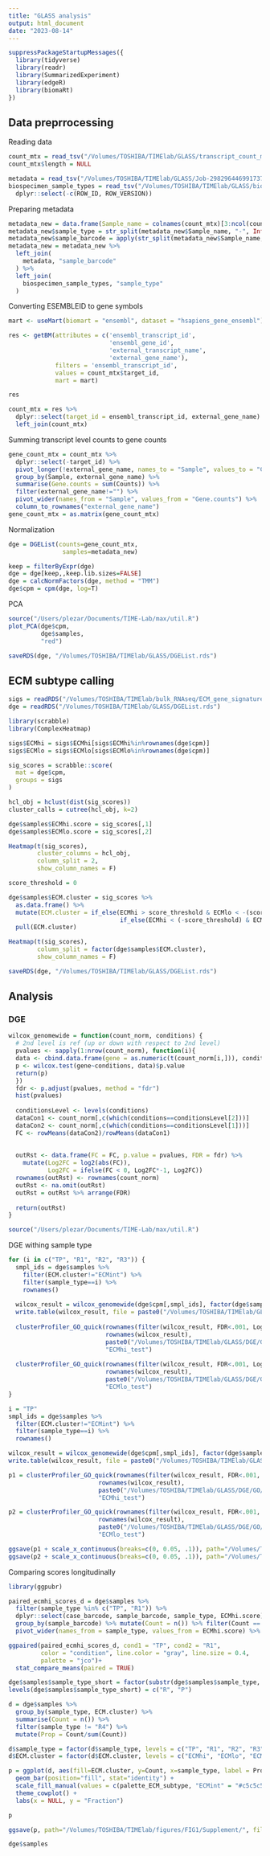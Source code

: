 ```yaml
---
title: "GLASS analysis"
output: html_document
date: "2023-08-14"
---
```


```r
suppressPackageStartupMessages({
  library(tidyverse)
  library(readr)
  library(SummarizedExperiment)
  library(edgeR)
  library(biomaRt)
})
```

## Data preprrocessing

Reading data
```r
count_mtx = read_tsv("/Volumes/TOSHIBA/TIMElab/GLASS/transcript_count_matrix_all_samples.tsv")
count_mtx$length = NULL

metadata = read_tsv("/Volumes/TOSHIBA/TIMElab/GLASS/Job-298296446991737074423700472.tsv")
biospecimen_sample_types = read_tsv("/Volumes/TOSHIBA/TIMElab/GLASS/biospecimen_sample_types.tsv") %>%
  dplyr::select(-c(ROW_ID, ROW_VERSION))
```

Preparing metadata
```r
metadata_new = data.frame(Sample_name = colnames(count_mtx)[3:ncol(count_mtx)])
metadata_new$sample_type = str_split(metadata_new$Sample_name, "-", Inf, T)[,4]
metadata_new$sample_barcode = apply(str_split(metadata_new$Sample_name, "-", Inf, T)[,1:4], 1, paste0, collapse = "-")
metadata_new = metadata_new %>%
  left_join(
    metadata, "sample_barcode"
  ) %>%
  left_join(
    biospecimen_sample_types, "sample_type"
  )
```

Converting ESEMBLEID to gene symbols
```r
mart <- useMart(biomart = "ensembl", dataset = "hsapiens_gene_ensembl")

res <- getBM(attributes = c('ensembl_transcript_id', 
                            'ensembl_gene_id', 
                            'external_transcript_name',
                            'external_gene_name'),
             filters = 'ensembl_transcript_id', 
             values = count_mtx$target_id,
             mart = mart)

res
```

```r
count_mtx = res %>%
  dplyr::select(target_id = ensembl_transcript_id, external_gene_name) %>%
  left_join(count_mtx)
```

Summing transcript level counts to gene counts
```r
gene_count_mtx = count_mtx %>%
  dplyr::select(-target_id) %>%
  pivot_longer(!external_gene_name, names_to = "Sample", values_to = "Counts") %>%
  group_by(Sample, external_gene_name) %>%
  summarise(Gene.counts = sum(Counts)) %>%
  filter(external_gene_name!="") %>%
  pivot_wider(names_from = "Sample", values_from = "Gene.counts") %>%
  column_to_rownames("external_gene_name")
gene_count_mtx = as.matrix(gene_count_mtx)
```

Normalization
```r
dge = DGEList(counts=gene_count_mtx,
               samples=metadata_new)

keep = filterByExpr(dge)
dge = dge[keep,,keep.lib.sizes=FALSE]
dge = calcNormFactors(dge, method = "TMM")
dge$cpm = cpm(dge, log=T)
```

PCA
```r
source("/Users/plezar/Documents/TIME-Lab/max/util.R")
plot_PCA(dge$cpm,
         dge$samples,
         "red")
```

```r
saveRDS(dge, "/Volumes/TOSHIBA/TIMElab/GLASS/DGEList.rds")
```



## ECM subtype calling

```r
sigs = readRDS("/Volumes/TOSHIBA/TIMElab/bulk_RNAseq/ECM_gene_signatures.rds")
dge = readRDS("/Volumes/TOSHIBA/TIMElab/GLASS/DGEList.rds")
```

```r
library(scrabble)
library(ComplexHeatmap)

sigs$ECMhi = sigs$ECMhi[sigs$ECMhi%in%rownames(dge$cpm)]
sigs$ECMlo = sigs$ECMlo[sigs$ECMlo%in%rownames(dge$cpm)]

sig_scores = scrabble::score(
  mat = dge$cpm,
  groups = sigs
)

hcl_obj = hclust(dist(sig_scores))
cluster_calls = cutree(hcl_obj, k=2)

dge$samples$ECMhi.score = sig_scores[,1]
dge$samples$ECMlo.score = sig_scores[,2]

Heatmap(t(sig_scores),
        cluster_columns = hcl_obj,
        column_split = 2,
        show_column_names = F)
```


```r
score_threshold = 0

dge$samples$ECM.cluster = sig_scores %>%
  as.data.frame() %>%
  mutate(ECM.cluster = if_else(ECMhi > score_threshold & ECMlo < -(score_threshold), "ECMhi",
                               if_else(ECMhi < (-score_threshold) & ECMlo > score_threshold, "ECMlo", "ECMint"))) %>%
  pull(ECM.cluster)

Heatmap(t(sig_scores),
        column_split = factor(dge$samples$ECM.cluster),
        show_column_names = F)
```

```r
saveRDS(dge, "/Volumes/TOSHIBA/TIMElab/GLASS/DGEList.rds")
```



## Analysis



### DGE

```r
wilcox_genomewide = function(count_norm, conditions) {
  # 2nd level is ref (up or down with respect to 2nd level)
  pvalues <- sapply(1:nrow(count_norm), function(i){
  data <- cbind.data.frame(gene = as.numeric(t(count_norm[i,])), conditions)
  p <- wilcox.test(gene~conditions, data)$p.value
  return(p)
  })
  fdr <- p.adjust(pvalues, method = "fdr")
  hist(pvalues)
  
  conditionsLevel <- levels(conditions)
  dataCon1 <- count_norm[,c(which(conditions==conditionsLevel[2]))]
  dataCon2 <- count_norm[,c(which(conditions==conditionsLevel[1]))]
  FC <- rowMeans(dataCon2)/rowMeans(dataCon1)
  
  
  outRst <- data.frame(FC = FC, p.value = pvalues, FDR = fdr) %>%
    mutate(Log2FC = log2(abs(FC)),
           Log2FC = ifelse(FC < 0, Log2FC*-1, Log2FC))
  rownames(outRst) <- rownames(count_norm)
  outRst <- na.omit(outRst)
  outRst = outRst %>% arrange(FDR)
  
  return(outRst)
}
```


```r
source("/Users/plezar/Documents/TIME-Lab/max/util.R")
```

DGE withing sample type

```r
for (i in c("TP", "R1", "R2", "R3")) {
  smpl_ids = dge$samples %>%
    filter(ECM.cluster!="ECMint") %>%
    filter(sample_type==i) %>%
    rownames()
  
  wilcox_result = wilcox_genomewide(dge$cpm[,smpl_ids], factor(dge$samples[smpl_ids,]$ECM.cluster, levels = c("ECMhi", "ECMlo")))
  write.table(wilcox_result, file = paste0("/Volumes/TOSHIBA/TIMElab/GLASS/DGE/wilcox_result_", i, ".tsv"))
  
  clusterProfiler_GO_quick(rownames(filter(wilcox_result, FDR<.001, Log2FC>(+0.1))),
                           rownames(wilcox_result),
                           paste0("/Volumes/TOSHIBA/TIMElab/GLASS/DGE/GO/", i),
                           "ECMhi_test")
  
  clusterProfiler_GO_quick(rownames(filter(wilcox_result, FDR<.001, Log2FC<(-0.1))),
                           rownames(wilcox_result),
                           paste0("/Volumes/TOSHIBA/TIMElab/GLASS/DGE/GO/", i),
                           "ECMlo_test")
}
```


```r
i = "TP"
smpl_ids = dge$samples %>%
  filter(ECM.cluster!="ECMint") %>%
  filter(sample_type==i) %>%
  rownames()

wilcox_result = wilcox_genomewide(dge$cpm[,smpl_ids], factor(dge$samples[smpl_ids,]$ECM.cluster, levels = c("ECMhi", "ECMlo")))
write.table(wilcox_result, file = paste0("/Volumes/TOSHIBA/TIMElab/GLASS/DGE/wilcox_result_", i, ".tsv"))

p1 = clusterProfiler_GO_quick(rownames(filter(wilcox_result, FDR<.001, Log2FC>(+0.1))),
                         rownames(wilcox_result),
                         paste0("/Volumes/TOSHIBA/TIMElab/GLASS/DGE/GO/", i),
                         "ECMhi_test")

p2 = clusterProfiler_GO_quick(rownames(filter(wilcox_result, FDR<.001, Log2FC<(-0.1))),
                         rownames(wilcox_result),
                         paste0("/Volumes/TOSHIBA/TIMElab/GLASS/DGE/GO/", i),
                         "ECMlo_test")
```

```r
ggsave(p1 + scale_x_continuous(breaks=c(0, 0.05, .1)), path="/Volumes/TOSHIBA/TIMElab/figures/FIG1/", filename= "ECMhi_GO_GLASS.pdf", width=5.5, height=4, dpi = 700)
ggsave(p2 + scale_x_continuous(breaks=c(0, 0.05, .1)), path="/Volumes/TOSHIBA/TIMElab/figures/FIG1/", filename= "ECMlo_GO_GLASS.pdf", width=6, height=4, dpi = 700)
```


Comparing scores longitudinally

```r
library(ggpubr)

paired_ecmhi_scores_d = dge$samples %>% 
  filter(sample_type %in% c("TP", "R1")) %>%
  dplyr::select(case_barcode, sample_barcode, sample_type, ECMhi.score) %>%
  group_by(sample_barcode) %>% mutate(Count = n()) %>% filter(Count == 1) %>% ungroup() %>% dplyr::select(-c(Count, sample_barcode)) %>%
  pivot_wider(names_from = sample_type, values_from = ECMhi.score) %>% drop_na()

ggpaired(paired_ecmhi_scores_d, cond1 = "TP", cond2 = "R1",
         color = "condition", line.color = "gray", line.size = 0.4,
         palette = "jco")+
  stat_compare_means(paired = TRUE)
```


```r
dge$samples$sample_type_short = factor(substr(dge$samples$sample_type, 1, 1))
levels(dge$samples$sample_type_short) = c("R", "P")
```

```r
d = dge$samples %>%
  group_by(sample_type, ECM.cluster) %>%
  summarise(Count = n()) %>%
  filter(sample_type != "R4") %>%
  mutate(Prop = Count/sum(Count))

d$sample_type = factor(d$sample_type, levels = c("TP", "R1", "R2", "R3"))
d$ECM.cluster = factor(d$ECM.cluster, levels = c("ECMhi", "ECMlo", "ECMint"))

p = ggplot(d, aes(fill=ECM.cluster, y=Count, x=sample_type, label = Prop)) + 
  geom_bar(position="fill", stat="identity") +
  scale_fill_manual(values = c(palette_ECM_subtype, "ECMint" = "#c5c5c5")) +
  theme_cowplot() +
  labs(x = NULL, y = "Fraction")

p
```
```r
ggsave(p, path="/Volumes/TOSHIBA/TIMElab/figures/FIG1/Supplement/", filename= "GLASS_ECM_Subtype_recurrence.pdf", width=4.6*.9, height=3.2*.9, dpi = 700)
```



```r
dge$samples
```

